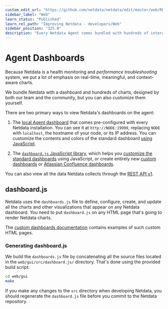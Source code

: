 ```yaml
---
custom_edit_url: "https://github.com/netdata/netdata/edit/master/web/README.md"
sidebar_label: "Web"
learn_status: "Published"
learn_rel_path: "Improving Netdata - developers/Web"
sidebar_position: "325.0"
description: "Every Netdata Agent comes bundled with hundreds of interactive, customizable charts designed by monitoring and troubleshooting experts."
---
```

# Agent Dashboards

Because Netdata is a health monitoring and _performance troubleshooting_ system,
we put a lot of emphasis on real-time, meaningful, and context-aware charts.

We bundle Netdata with a dashboard and hundreds of charts, designed by both our
team and the community, but you can also customize them yourself.

There are two primary ways to view Netdata's dashboards on the agent:

1.  The [local Agent dashboard](/docs/visualizations/agent-dashboard) that comes pre-configured with every Netdata installation. You can
    see it at `http://NODE:19999`, replacing `NODE` with `localhost`, the hostname of your node, or its IP address. You
    can customize the contents and colors of the standard dashboard [using
    JavaScript](/docs/visualizations/agent-dashboard#customizing-the-local-dashboard).

2.  The [`dashboard.js` JavaScript library](#dashboardjs), which helps you
   [customize the standard dashboards](/docs/visualizations/agent-dashboard#customizing-the-local-dashboard)
   using JavaScript, or create entirely new [custom dashboards](/docs/visualizations/agent-dashboard/custom-dashboards) or
   [Atlassian Confluence dashboards](/docs/exporting-data/atlassian-confluence-dashboards).

You can also view all the data Netdata collects through the [REST API v1](/docs/improving-netdata---developers/web/api#netdata-rest-api).

## dashboard.js

Netdata uses the `dashboards.js` file to define, configure, create, and update
all the charts and other visualizations that appear on any Netdata dashboard.
You need to put `dashboard.js` on any HTML page that's going to render Netdata
charts.

The [custom dashboards documentation](/docs/visualizations/agent-dashboard/custom-dashboards) contains examples of such
custom HTML pages.

### Generating dashboard.js

We build the `dashboards.js` file by concatenating all the source files located
in the `web/gui/src/dashboard.js/` directory. That's done using the provided
build script:

```sh
cd web/gui
make
```

If you make any changes to the `src` directory when developing Netdata, you
should regenerate the `dashboard.js` file before you commit to the Netdata
repository.
